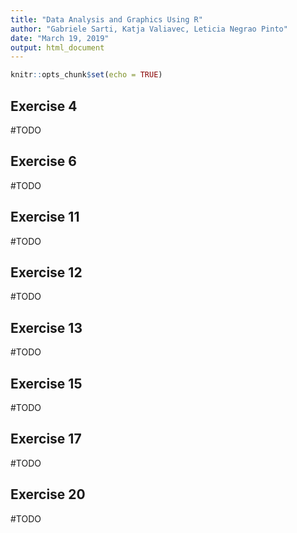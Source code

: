 ```yaml
---
title: "Data Analysis and Graphics Using R"
author: "Gabriele Sarti, Katja Valiavec, Leticia Negrao Pinto"
date: "March 19, 2019"
output: html_document
---
```


```r
knitr::opts_chunk$set(echo = TRUE)
```

## Exercise 4

#TODO

## Exercise 6

#TODO

## Exercise 11

#TODO

## Exercise 12

#TODO

## Exercise 13

#TODO

## Exercise 15

#TODO

## Exercise 17

#TODO

## Exercise 20

#TODO